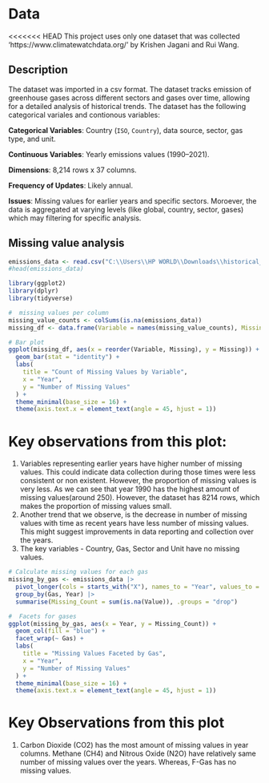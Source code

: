 # Data
<<<<<<< HEAD
This project uses only one dataset that was collected 'https://www.climatewatchdata.org/' by Krishen Jagani and Rui Wang.


## Description
The dataset was imported in a csv format. The dataset tracks emission of greenhouse gases across different sectors and gases over time, allowing for a detailed analysis
of historical trends. The dataset has the following categorical variales and contionous variables:

**Categorical Variables**: Country (`ISO`, `Country`), data source, sector, gas type, and unit.

**Continuous Variables**: Yearly emissions values (1990–2021).

**Dimensions**: 8,214 rows x 37 columns.

**Frequency of Updates**: Likely annual.

**Issues**: Missing values for earlier years and specific sectors. Moroever, the data is aggregated at varying levels (like global, country, sector, gases)
which may filtering for specific analysis.

## Missing value analysis


```r
emissions_data <- read.csv("C:\\Users\\HP WORLD\\Downloads\\historical_emissions (1)\\historical_emissions.csv",na="N/A")
#head(emissions_data)
```

```r
library(ggplot2)
library(dplyr)
library(tidyverse)

#  missing values per column
missing_value_counts <- colSums(is.na(emissions_data))
missing_df <- data.frame(Variable = names(missing_value_counts), Missing = missing_value_counts)

# Bar plot 
ggplot(missing_df, aes(x = reorder(Variable, Missing), y = Missing)) +
  geom_bar(stat = "identity") +
  labs(
    title = "Count of Missing Values by Variable",
    x = "Year",
    y = "Number of Missing Values"
  ) +
  theme_minimal(base_size = 16) +
  theme(axis.text.x = element_text(angle = 45, hjust = 1))

```
# Key observations from this plot:
1. Variables representing earlier years have higher number of missing values. This could indicate data collection during those times were less consistent
or non existent. However, the proportion of missing values is very less. As we can see that year 1990 has the highest amount of missing values(around 250). However, the 
dataset has 8214 rows, which makes the proportion of missing values small. 
2. Another trend that we observe, is the decrease in number of missing values with time as recent years have less number of missing values. This might suggest improvements
in data reporting and collection over the years.
3. The key variables - Country, Gas, Sector and Unit have no missing values.

```r
# Calculate missing values for each gas 
missing_by_gas <- emissions_data |>
  pivot_longer(cols = starts_with("X"), names_to = "Year", values_to = "Value") |>
  group_by(Gas, Year) |>
  summarise(Missing_Count = sum(is.na(Value)), .groups = "drop")

#  Facets for gases
ggplot(missing_by_gas, aes(x = Year, y = Missing_Count)) +
  geom_col(fill = "blue") +
  facet_wrap(~ Gas) +
  labs(
    title = "Missing Values Faceted by Gas",
    x = "Year",
    y = "Number of Missing Values"
  ) +
  theme_minimal(base_size = 16) +
  theme(axis.text.x = element_text(angle = 45, hjust = 1))
```
# Key Observations from this plot
1. Carbon Dioxide (CO2) has the most amount of missing values in year columns. Methane (CH4) and Nitrous Oxide (N2O) have
relatively same number of missing values over the years. Whereas, F-Gas has no missing values.
